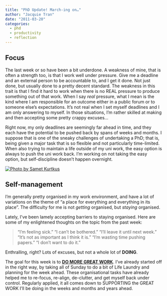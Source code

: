 ```yaml
---
title: "PhD Update! March-ing on…"
author: "Jacquie Tran"
date: "2011-03-20"
categories:
  - phd
  - productivity
  - reflection
---
```


## Focus

The last week or so have been a bit underdone. A weakness of mine, that is often a strength too, is that I work well under pressure. Give me a deadline and an external person to be accountable to, and I get it done. Not just done, but usually done to a pretty decent standard. The weakness in this trait is that I find it hard to work when there is no REAL pressure to produce something out of that work. When I say *real* pressure, what I mean is the kind where I am responsible for an outcome either in a public forum or to someone else's expectations. It's not real when I set myself deadlines and I am only answering to myself. In those situations, I'm rather skilled at making and then accepting some pretty crappy excuses...

Right now, my only deadlines are seemingly far ahead in time, and they each have the potential to be pushed back by spans of weeks and months. I suppose that is one of the sneaky challenges of undertaking a PhD; that is, being given a major task that is so flexible and not particularly time-limited. When also trying to maintain a life outside of my uni work, the easy option is always to push the uni work back. I'm working on not taking the easy option, but self-discipline doesn't happen overnight.

[![Photo by Samet Kurtkus](samet-kurtkus-HKFgPPPLdyI-unsplash.jpg)](https://unsplash.com/photos/books-on-tables-HKFgPPPLdyI)

## Self-management

I'm generally pretty organised in my work environment, and have a lot of variations on the theme of "a place for everything and everything in its place". The difficulty for me is not *getting* organised, but *staying* organised.

Lately, I've been lamely accepting barriers to staying organised. Here are some of my enlightened thoughts on the topic from the past week:

> "I'm feeling sick." "I can't be bothered." "I'll leave it until next week." "It's not as important as I think it is." "I'm wasting time pushing papers." "I don’t want to do it."

Enthralling, right? Lots of excuses, but not a whole lot of **DOING**.

The goal for this week is to [**DO MORE GREAT WORK**](http://web.archive.org/web/20110221070022/http://zenhabits.net/kill-busywork/). I’ve already started off in the right way, by taking all of Sunday to do a bit of Life Laundry and planning for the week ahead. These organisational tasks have already helped me to re-focus, re-align, de-clutter, and get myself back under control. Regularly applied, it all comes down to SUPPORTING the GREAT WORK I’ll be doing in the weeks and months and years ahead.